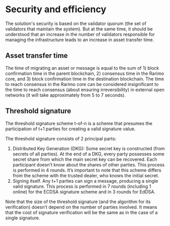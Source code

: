---
---

# Security and efficiency
The solution's security is based on the validator quorum (the set of validators that maintain the system). But at the
same time, it should be understood that an increase in the number of validators responsible for managing the
infrastructure leads to an increase in asset transfer time.

## Asset transfer time
The time of migrating an asset or message is equal to the sum of 1)  block confirmation time in the parent
blockchain, 2) consensus time in the Rarimo core, and 3) block confirmation time in the destination blockchain. The time
to reach consensus in the Rarimo core can be considered insignificant to the time to reach consensus (about ensuring
irreversibility) in external open networks (it will take approximately from 5 to 7 seconds).

## Threshold signature
The threshold signature scheme t-of-n is a scheme that presumes the participation of t+1 parties for creating a valid
signature value.

The threshold signature consists of 2 principal parts:
1. Distributed Key Generation (DKG): Some secret key is constructed (from secrets of all parties). At the end of a DKG,
every party possesses some secret share from which the main secret key can be recovered. Each participant doesn’t know
about the shares of other parties. This process is performed in 4 rounds. It’s important to note that this scheme
differs from the scheme with the trusted dealer, who knows the initial secret.
2. Signing itself. Any t+1 parties can sign a message, producing a single valid signature. This process is performed in
7 rounds (including 1 online) for the ECDSA signature scheme and in 3 rounds for EdDSA.

Note that the size of the threshold signature (and the algorithm for its verification) doesn’t depend on the number of
parties involved. It means that the cost of signature verification will be the same as in the case of a single
signature.

